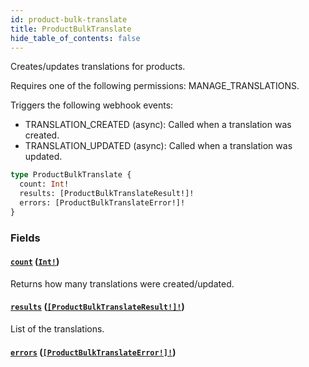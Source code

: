 ```yaml
---
id: product-bulk-translate
title: ProductBulkTranslate
hide_table_of_contents: false
---
```


Creates/updates translations for products.

Requires one of the following permissions: MANAGE_TRANSLATIONS.

Triggers the following webhook events:

- TRANSLATION_CREATED (async): Called when a translation was created.
- TRANSLATION_UPDATED (async): Called when a translation was updated.

```graphql
type ProductBulkTranslate {
  count: Int!
  results: [ProductBulkTranslateResult!]!
  errors: [ProductBulkTranslateError!]!
}
```

### Fields

#### [`count`](#) ([`Int!`](../../../developer/api-reference/scalars/int))

Returns how many translations were created/updated.

#### [`results`](#) ([`[ProductBulkTranslateResult!]!`](../../../developer/api-reference/objects/product-bulk-translate-result))

List of the translations.

#### [`errors`](#) ([`[ProductBulkTranslateError!]!`](../../../developer/api-reference/objects/product-bulk-translate-error))
